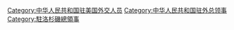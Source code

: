 [[Category:中华人民共和国驻美国外交人员|Category:中华人民共和国驻美国外交人员]]
[[Category:中华人民共和国驻外总领事|Category:中华人民共和国驻外总领事]]
[[Category:駐洛杉磯總領事|Category:駐洛杉磯總領事]]